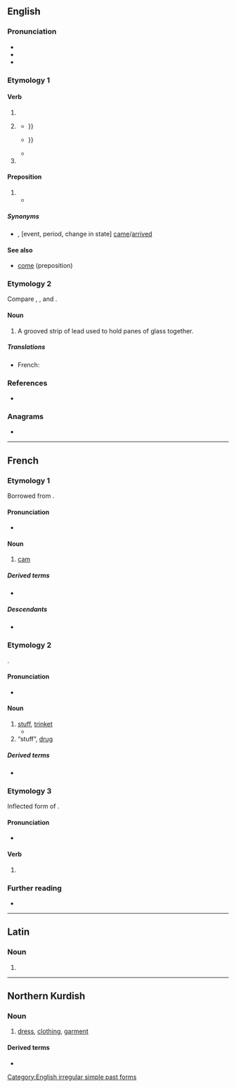 {{also|camé|cá mè}}
==English==
{{wikipedia|Came (disambiguation)}}

===Pronunciation===
* {{IPA|en|/keɪm/|[kʰeɪ̯m]}}
* {{audio|en|en-us-came.ogg|Audio (US)}}
* {{rhymes|en|eɪm|s=1}}

===Etymology 1===

====Verb====
{{head|en|verb form}}

# {{en-simple past of|come}}
# {{lb|en|colloquial|nonstandard}} {{past participle of|en|come|nocat=1}}
#* {{quote-book|en|year=1812|publisher= T.C. Hansard|title=The Parliamentary Debates from the Year 1803 to the Present Time|volume=16|page=335|url=https://books.google.co.nz/books?id=NFVFAAAAYAAJ|passage= With that army the British army, in the course of its operations, must have '''came''' in contact; and, if that were likely, (may rather if it was impossible to avoid it.) I will ask, whether, under all the circumstances of Europe{{...}}}}
#* {{quote-book|en|year=2006|author=Kaspar Richter|publisher={{w|The World Bank}}|title=Thailand's Growth Path: From Recovery to Prosperity|page=50|url=https://books.google.co.nz/books?id=22V-PvdnDSoC|passage= Thailand's expansion of access to secondary and tertiary education is unlikely to have '''came''' at the expense of quality. International achievement test{{sic}} show Thai students consistently outperforming not just Indonesia, whose per capita national income is less than half of Thailand's{{...}}}}
#* {{quote-book|en|date=1 April 2011|publisher= Kensington Publishing Corp|author=Angie Daniels |title=Careful of the Company You Keep
|page=53|url=https://books.google.co.nz/books?id=pH3Bcgh3nDYC|passage= I don't know why her ass couldn't have just waited until I had got ready so we could have '''came''' together. It's bad enough I even have to be in this mothafucka.}}
# {{en-simple past of|cum}}

====Preposition====
{{en-prep}}

# {{non-gloss definition|Used to indicate that the following event, period, or change in state occurred in the past, after a time of waiting, enduring, or anticipation}}
#* {{quote-book|en|title=If Winter Comes|page=256|books.google.com/books?id=PXURAAAAYAAJ|author=Arthur Stuart-Menteth Hutchinson|year=1921|passage='''Came''' Christmas by which, at the outset, everybody knew it would be over, and it was not over. '''Came''' June, 1915, concerning which, at the outset, he had joined with Mr. Fortune, Twyning and Harold in laughter at his own grotesque idea of the war lasting to the dramatic effect of a culminating battle on the centenary of Waterloo, and the war had lasted, and was still lasting.}}

=====Synonyms=====
* {{sense|following event etc, in the past after waiting}} {{l|en|by}}, {{l|en|when}} [event, period, change in state] [[come|came]]/[[arrive|arrived]]

====See also====
* [[come#Preposition|come]] (preposition)

===Etymology 2===
Compare {{cog|sco|came||comb}}, {{m|sco|caim||comb}}, and {{cog|enm|camet||silver}}.

====Noun====
{{en-noun}}

# A grooved strip of lead used to hold panes of glass together.

=====Translations=====
{{trans-top|A grooved strip of lead}}
* French: {{t+|fr|plomb|m}}
{{trans-mid}}
{{trans-bottom}}

===References===
* {{R:OneLook}}

===Anagrams===
* {{anagrams|en|a=acem|ACME|Acme|ECMA|EMAC|Mace|Mače|acme|eMac|mace}}

[[Category:English irregular simple past forms]]

----

==French==

===Etymology 1===
Borrowed from {{bor|fr|nl|kam||[[cog]] of a wheel; originally, [[comb]]}}.

====Pronunciation====
* {{fr-IPA}}

====Noun====
{{fr-noun|f}}

# [[cam]] {{gloss|part of engine}}

=====Derived terms=====
* {{l|fr|arbre à cames}}

=====Descendants=====
* {{desc|ro|camă|bor=1}}

===Etymology 2===
{{clipping|fr|camelote}}.

====Pronunciation====
* {{IPA|fr|/kamø/}}

====Noun====
{{fr-noun|f}}

# [[stuff]], [[trinket]]
#* {{quote-song|fr|date=2018-08-04|url=https://genius.com/Lasko-kelvin-3-minutes-chrono-lyrics|author=Lasko Kelvin|title=3 Minutes Chrono|note=from 1:22|passage=Ouais fait beleck a la came ouais fait beleck a la came<br/>Pour mes maliens et mes camers descente dans ta tess on arrive en camion<br/>Sur le tec' y'a mon gars Kama des geush de beuh une dizaine de camés|t=Keep care of your stuff, keep care of your stuff, aye, aye<br/>For my Malians and my Cameroonians descend into the ends in a truck,<br/>Into the dormitory town, there is my man Kama from the hemp nitties, a dozen of druggies.}}
# “stuff”, [[drug]]

=====Derived terms=====
* {{l|fr|camer}}

===Etymology 3===
Inflected form of {{m|fr|camer}}.

====Pronunciation====
* {{fr-IPA}}

====Verb====
{{head|fr|verb form}}

# {{inflection of|fr|camer||1//3|s|pres|ind//sub|;|2|s|impr}}

===Further reading===
* {{R:TLFi}}

{{C|fr|Recreational drugs}}

----

==Latin==

===Noun===
{{la-noun-form|cāme}}

# {{inflection of|la|cāmus||voc|s}}

----

==Northern Kurdish==

===Noun===
{{kmr-noun}}

# [[dress]], [[clothing]], [[garment]]

====Derived terms====
* {{l|kmr|camedank}}